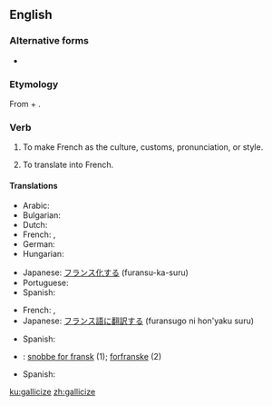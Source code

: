 ==English==

===Alternative forms===
* {{l|en|gallicise}} {{qualifier|non-Oxford British spelling}}

===Etymology===
From {{etyl|la|en}} {{m|la|Gallicus||French}} + {{m|en|-ize}}.

===Verb===
{{en-verb|galliciz}}

# {{lb|en|transitive}} To make French as the culture, customs, pronunciation, or style.
# {{lb|en|transitive}} To translate into French.

====Translations====
{{trans-top|to make French as the culture, customs, pronunciation, or style}}
* Arabic: {{t|ar|فَرْنَسَ}}
* Bulgarian: {{t|bg|пофренчвам|sc=Cyrl}}
* Dutch: {{t+|nl|verfransen}}
* French: {{t|fr|faire français}}, {{t+|fr|franciser}}
* German: {{t+|de|französisieren}}
* Hungarian: {{t|hu|elfranciásít}}
{{trans-mid}}
* Japanese: [[フランス化]]する (furansu-ka-suru)
* Portuguese: {{t|pt|afrancesar}}
* Spanish: {{t+|es|afrancesar}}
{{trans-bottom}}

{{trans-top|to translate into French}}
* French: {{t|fr|traduire en français}}, {{t+|fr|franciser}}
* Japanese: [[フランス語]]に[[翻訳する]] (furansugo ni hon'yaku suru)
{{trans-mid}}
* Spanish: {{t|es|traducir en francés}}
{{trans-bottom}}

{{checktrans-top}}
* {{ttbc|da}}: [[snobbe for fransk]] (1); [[forfranske]] (2)
* Spanish: {{t-check|es|galicizar}}
{{trans-bottom}}

[[ku:gallicize]]
[[zh:gallicize]]